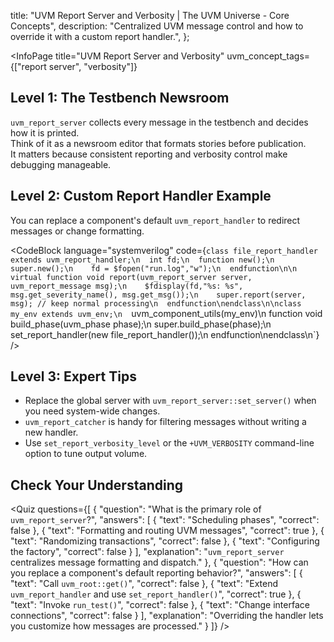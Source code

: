 
  title: "UVM Report Server and Verbosity | The UVM Universe - Core Concepts",
  description: "Centralized UVM message control and how to override it with a custom report handler.",
};

<InfoPage
  title="UVM Report Server and Verbosity"
  uvm_concept_tags={["report server", "verbosity"]}
>

  ## Level 1: The Testbench Newsroom

  `uvm_report_server` collects every message in the testbench and decides how it is printed.  
  Think of it as a newsroom editor that formats stories before publication.  
  It matters because consistent reporting and verbosity control make debugging manageable.

  ## Level 2: Custom Report Handler Example

  You can replace a component's default `uvm_report_handler` to redirect messages or change formatting.

  <CodeBlock language="systemverilog" code={`class file_report_handler extends uvm_report_handler;\n  int fd;\n  function new();\n    super.new();\n    fd = $fopen("run.log","w");\n  endfunction\n\n  virtual function void report(uvm_report_server server, uvm_report_message msg);\n    $fdisplay(fd,"%s: %s", msg.get_severity_name(), msg.get_msg());\n    super.report(server, msg); // keep normal processing\n  endfunction\nendclass\n\nclass my_env extends uvm_env;\n  `uvm_component_utils(my_env)\n  function void build_phase(uvm_phase phase);\n    super.build_phase(phase);\n    set_report_handler(new file_report_handler());\n  endfunction\nendclass\n`} />

  ## Level 3: Expert Tips

  - Replace the global server with `uvm_report_server::set_server()` when you need system-wide changes.  
  - `uvm_report_catcher` is handy for filtering messages without writing a new handler.  
  - Use `set_report_verbosity_level` or the `+UVM_VERBOSITY` command-line option to tune output volume.

  ## Check Your Understanding

  <Quiz questions={[
    {
      "question": "What is the primary role of `uvm_report_server`?",
      "answers": [
        { "text": "Scheduling phases", "correct": false },
        { "text": "Formatting and routing UVM messages", "correct": true },
        { "text": "Randomizing transactions", "correct": false },
        { "text": "Configuring the factory", "correct": false }
      ],
      "explanation": "`uvm_report_server` centralizes message formatting and dispatch."
    },
    {
      "question": "How can you replace a component's default reporting behavior?",
      "answers": [
        { "text": "Call `uvm_root::get()`", "correct": false },
        { "text": "Extend `uvm_report_handler` and use `set_report_handler()`", "correct": true },
        { "text": "Invoke `run_test()`", "correct": false },
        { "text": "Change interface connections", "correct": false }
      ],
      "explanation": "Overriding the handler lets you customize how messages are processed."
    }
  ]} />

</InfoPage>
